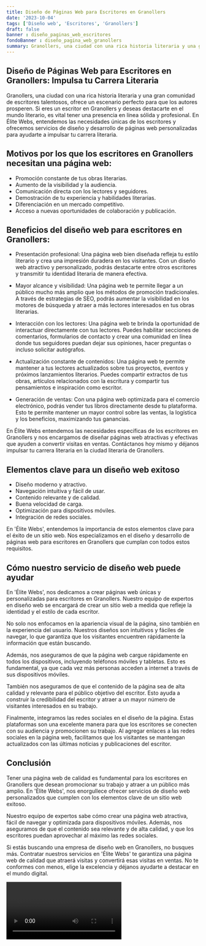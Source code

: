 ```yaml
---
title: Diseño de Páginas Web para Escritores en Granollers
date: '2023-10-04'
tags: ['Diseño web', 'Escritores', 'Granollers']
draft: false
banner : diseño_paginas_web_escritores
fondoBanner : diseño_pagina_web_granollers
summary: Granollers, una ciudad con una rica historia literaria y una gran comunidad de escritores talentosos, ofrece un escenario perfecto para que los autores prosperen. Si eres un escritor en Granollers y deseas destacarte en el mundo literario, es vital tener una presencia en línea sólida y profesional. En Élite Webs, entendemos las necesidades únicas de los escritores y ofrecemos servicios de diseño y desarrollo de páginas web personalizadas para ayudarte a impulsar tu carrera literaria.
---
```


## Diseño de Páginas Web para Escritores en Granollers: Impulsa tu Carrera Literaria

Granollers, una ciudad con una rica historia literaria y una gran comunidad de escritores talentosos, ofrece un escenario perfecto para que los autores prosperen. Si eres un escritor en Granollers y deseas destacarte en el mundo literario, es vital tener una presencia en línea sólida y profesional. En Élite Webs, entendemos las necesidades únicas de los escritores y ofrecemos servicios de diseño y desarrollo de páginas web personalizadas para ayudarte a impulsar tu carrera literaria.

## Motivos por los que los escritores en Granollers necesitan una página web:

- Promoción constante de tus obras literarias.
- Aumento de la visibilidad y la audiencia.
- Comunicación directa con los lectores y seguidores.
- Demostración de tu experiencia y habilidades literarias.
- Diferenciación en un mercado competitivo.
- Acceso a nuevas oportunidades de colaboración y publicación.

## Beneficios del diseño web para escritores en Granollers:

- Presentación profesional: Una página web bien diseñada refleja tu estilo literario y crea una impresión duradera en los visitantes. Con un diseño web atractivo y personalizado, podrás destacarte entre otros escritores y transmitir tu identidad literaria de manera efectiva.

- Mayor alcance y visibilidad: Una página web te permite llegar a un público mucho más amplio que los métodos de promoción tradicionales. A través de estrategias de SEO, podrás aumentar la visibilidad en los motores de búsqueda y atraer a más lectores interesados en tus obras literarias.

- Interacción con los lectores: Una página web te brinda la oportunidad de interactuar directamente con tus lectores. Puedes habilitar secciones de comentarios, formularios de contacto y crear una comunidad en línea donde tus seguidores puedan dejar sus opiniones, hacer preguntas o incluso solicitar autógrafos.

- Actualización constante de contenidos: Una página web te permite mantener a tus lectores actualizados sobre tus proyectos, eventos y próximos lanzamientos literarios. Puedes compartir extractos de tus obras, artículos relacionados con la escritura y compartir tus pensamientos e inspiración como escritor.

- Generación de ventas: Con una página web optimizada para el comercio electrónico, podrás vender tus libros directamente desde tu plataforma. Esto te permite mantener un mayor control sobre las ventas, la logística y los beneficios, maximizando tus ganancias.

En Élite Webs entendemos las necesidades específicas de los escritores en Granollers y nos encargamos de diseñar páginas web atractivas y efectivas que ayuden a convertir visitas en ventas. Contáctanos hoy mismo y déjanos impulsar tu carrera literaria en la ciudad literaria de Granollers.

<GifSeo />

<Cta />

## Elementos clave para un diseño web exitoso

- Diseño moderno y atractivo.
- Navegación intuitiva y fácil de usar.
- Contenido relevante y de calidad.
- Buena velocidad de carga.
- Optimización para dispositivos móviles.
- Integración de redes sociales.

En 'Élite Webs', entendemos la importancia de estos elementos clave para el éxito de un sitio web. Nos especializamos en el diseño y desarrollo de páginas web para escritores en Granollers que cumplan con todos estos requisitos.

## Cómo nuestro servicio de diseño web puede ayudar

En 'Élite Webs', nos dedicamos a crear páginas web únicas y personalizadas para escritores en Granollers. Nuestro equipo de expertos en diseño web se encargará de crear un sitio web a medida que refleje la identidad y el estilo de cada escritor.

No solo nos enfocamos en la apariencia visual de la página, sino también en la experiencia del usuario. Nuestros diseños son intuitivos y fáciles de navegar, lo que garantiza que los visitantes encuentren rápidamente la información que están buscando.

Además, nos aseguramos de que la página web cargue rápidamente en todos los dispositivos, incluyendo teléfonos móviles y tabletas. Esto es fundamental, ya que cada vez más personas acceden a internet a través de sus dispositivos móviles.

También nos aseguramos de que el contenido de la página sea de alta calidad y relevante para el público objetivo del escritor. Esto ayuda a construir la credibilidad del escritor y atraer a un mayor número de visitantes interesados en su trabajo.

Finalmente, integramos las redes sociales en el diseño de la página. Estas plataformas son una excelente manera para que los escritores se conecten con su audiencia y promocionen su trabajo. Al agregar enlaces a las redes sociales en la página web, facilitamos que los visitantes se mantengan actualizados con las últimas noticias y publicaciones del escritor.

## Conclusión

Tener una página web de calidad es fundamental para los escritores en Granollers que desean promocionar su trabajo y atraer a un público más amplio. En 'Élite Webs', nos enorgullece ofrecer servicios de diseño web personalizados que cumplen con los elementos clave de un sitio web exitoso.

Nuestro equipo de expertos sabe cómo crear una página web atractiva, fácil de navegar y optimizada para dispositivos móviles. Además, nos aseguramos de que el contenido sea relevante y de alta calidad, y que los escritores puedan aprovechar al máximo las redes sociales.

Si estás buscando una empresa de diseño web en Granollers, no busques más. Contratar nuestros servicios en 'Élite Webs' te garantiza una página web de calidad que atraerá visitas y convertirá esas visitas en ventas. No te conformes con menos, elige la excelencia y déjanos ayudarte a destacar en el mundo digital.

<Video />

<CtaBot job='Escritores' city='Granollers'/>

<Gmaps query='Granollers+españa+maps' />
